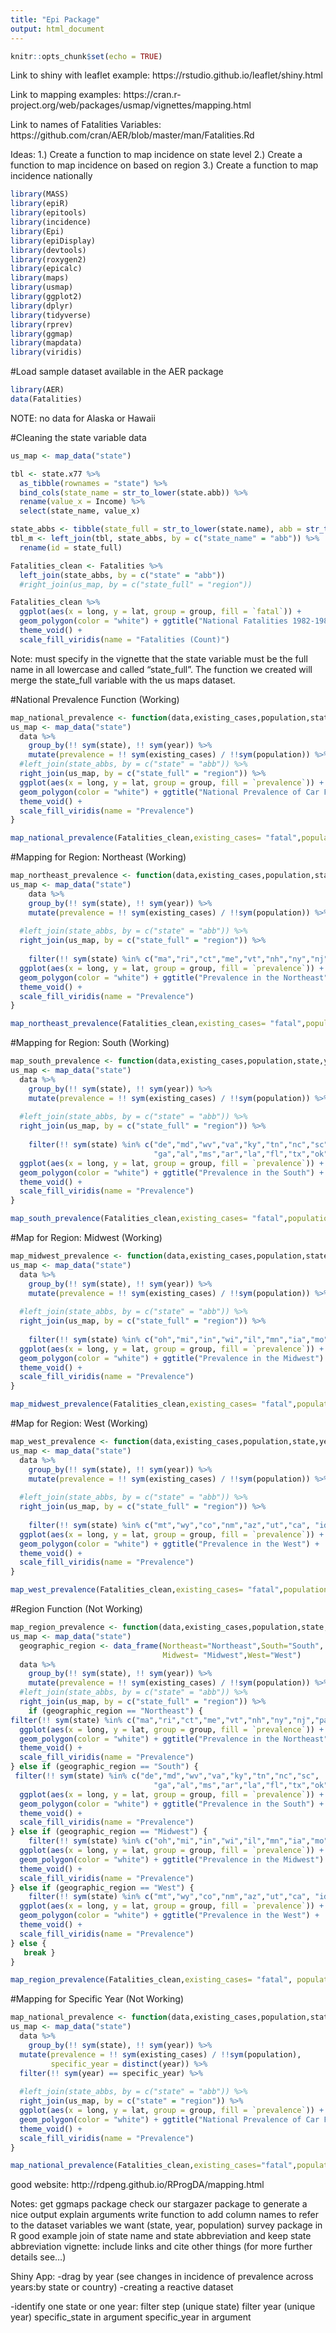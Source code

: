 ```yaml
---
title: "Epi Package"
output: html_document
---
```


```r
knitr::opts_chunk$set(echo = TRUE)
```

Link to shiny with leaflet example:
https://rstudio.github.io/leaflet/shiny.html 

Link to mapping examples: 
https://cran.r-project.org/web/packages/usmap/vignettes/mapping.html

Link to names of Fatalities Variables:
https://github.com/cran/AER/blob/master/man/Fatalities.Rd 

Ideas:
1.) Create a function to map incidence on state level
2.) Create a function to map incidence on based on region
3.) Create a function to map incidence nationally


```r
library(MASS)
library(epiR)
library(epitools)
library(incidence)
library(Epi)
library(epiDisplay)
library(devtools)
library(roxygen2)
library(epicalc)
library(maps)
library(usmap)
library(ggplot2)
library(dplyr)
library(tidyverse)
library(rprev)
library(ggmap)
library(mapdata)
library(viridis)
```

#Load sample dataset available in the AER package
```r
library(AER)
data(Fatalities)
```
NOTE: no data for Alaska or Hawaii

#Cleaning the state variable data 
```r
us_map <- map_data("state")

tbl <- state.x77 %>%
  as_tibble(rownames = "state") %>%
  bind_cols(state_name = str_to_lower(state.abb)) %>%
  rename(value_x = Income) %>%
  select(state_name, value_x)

state_abbs <- tibble(state_full = str_to_lower(state.name), abb = str_to_lower(state.abb))
tbl_m <- left_join(tbl, state_abbs, by = c("state_name" = "abb")) %>%
  rename(id = state_full)

Fatalities_clean <- Fatalities %>%
  left_join(state_abbs, by = c("state" = "abb"))
  #right_join(us_map, by = c("state_full" = "region"))

Fatalities_clean %>%
  ggplot(aes(x = long, y = lat, group = group, fill = `fatal`)) +
  geom_polygon(color = "white") + ggtitle("National Fatalities 1982-1988") +
  theme_void() + 
  scale_fill_viridis(name = "Fatalities (Count)") 
```
Note: must specify in the vignette that the state variable must be the full name in all lowercase and called "state_full". The function we created will merge the state_full variable with the us maps dataset.

#National Prevalence Function (Working)
```r
map_national_prevalence <- function(data,existing_cases,population,state,year) {
us_map <- map_data("state")
  data %>%
    group_by(!! sym(state), !! sym(year)) %>%
    mutate(prevalence = !! sym(existing_cases) / !!sym(population)) %>%
  #left_join(state_abbs, by = c("state" = "abb")) %>%
  right_join(us_map, by = c("state_full" = "region")) %>%
  ggplot(aes(x = long, y = lat, group = group, fill = `prevalence`)) +
  geom_polygon(color = "white") + ggtitle("National Prevalence of Car Fatalities 1982-1988") +
  theme_void() + 
  scale_fill_viridis(name = "Prevalence")
}

map_national_prevalence(Fatalities_clean,existing_cases= "fatal",population="pop", state="state", year="year")
```

#Mapping for Region: Northeast (Working)
```r
map_northeast_prevalence <- function(data,existing_cases,population,state,year) {
us_map <- map_data("state")
    data %>%
    group_by(!! sym(state), !! sym(year)) %>%
    mutate(prevalence = !! sym(existing_cases) / !!sym(population)) %>%
    
  #left_join(state_abbs, by = c("state" = "abb")) %>%
  right_join(us_map, by = c("state_full" = "region")) %>%
    
    filter(!! sym(state) %in% c("ma","ri","ct","me","vt","nh","ny","nj","pa")) %>%
  ggplot(aes(x = long, y = lat, group = group, fill = `prevalence`)) +
  geom_polygon(color = "white") + ggtitle("Prevalence in the Northeast") +
  theme_void() + 
  scale_fill_viridis(name = "Prevalence")
}

map_northeast_prevalence(Fatalities_clean,existing_cases= "fatal",population="pop", state="state", year="year")
```

#Mapping for Region: South (Working)
```r
map_south_prevalence <- function(data,existing_cases,population,state,year) {
us_map <- map_data("state")  
  data %>%
    group_by(!! sym(state), !! sym(year)) %>%
    mutate(prevalence = !! sym(existing_cases) / !!sym(population)) %>%
    
  #left_join(state_abbs, by = c("state" = "abb")) %>%
  right_join(us_map, by = c("state_full" = "region")) %>%
    
    filter(!! sym(state) %in% c("de","md","wv","va","ky","tn","nc","sc",
                                "ga","al","ms","ar","la","fl","tx","ok")) %>%
  ggplot(aes(x = long, y = lat, group = group, fill = `prevalence`)) +
  geom_polygon(color = "white") + ggtitle("Prevalence in the South") + 
  theme_void() + 
  scale_fill_viridis(name = "Prevalence")
}

map_south_prevalence(Fatalities_clean,existing_cases= "fatal",population="pop", state="state", year="year")
```

#Map for Region: Midwest (Working)
```r
map_midwest_prevalence <- function(data,existing_cases,population,state,year) {
us_map <- map_data("state")  
  data %>%
    group_by(!! sym(state), !! sym(year)) %>%
    mutate(prevalence = !! sym(existing_cases) / !!sym(population)) %>%
    
  #left_join(state_abbs, by = c("state" = "abb")) %>%
  right_join(us_map, by = c("state_full" = "region")) %>%
    
    filter(!! sym(state) %in% c("oh","mi","in","wi","il","mn","ia","mo","nd","sd","ne","ks")) %>%
  ggplot(aes(x = long, y = lat, group = group, fill = `prevalence`)) +
  geom_polygon(color = "white") + ggtitle("Prevalence in the Midwest") +
  theme_void() + 
  scale_fill_viridis(name = "Prevalence")
}

map_midwest_prevalence(Fatalities_clean,existing_cases= "fatal",population="pop", state="state", year="year")
```

#Map for Region: West (Working)
```r
map_west_prevalence <- function(data,existing_cases,population,state,year) {
us_map <- map_data("state")  
  data %>%
    group_by(!! sym(state), !! sym(year)) %>%
    mutate(prevalence = !! sym(existing_cases) / !!sym(population)) %>%
    
  #left_join(state_abbs, by = c("state" = "abb")) %>%
  right_join(us_map, by = c("state_full" = "region")) %>%
    
    filter(!! sym(state) %in% c("mt","wy","co","nm","az","ut","ca", "id", "nv", "or", "wa")) %>%
  ggplot(aes(x = long, y = lat, group = group, fill = `prevalence`)) +
  geom_polygon(color = "white") + ggtitle("Prevalence in the West") +
  theme_void() + 
  scale_fill_viridis(name = "Prevalence")
}

map_west_prevalence(Fatalities_clean,existing_cases= "fatal",population="pop", state="state", year="year")
```


#Region Function (Not Working)
```r
map_region_prevalence <- function(data,existing_cases,population,state,year,geographic_region) {
us_map <- map_data("state")
  geographic_region <- data_frame(Northeast="Northeast",South="South",
                                  Midwest= "Midwest",West="West")
  data %>%
    group_by(!! sym(state), !! sym(year)) %>%
    mutate(prevalence = !! sym(existing_cases) / !!sym(population)) %>%  
  #left_join(state_abbs, by = c("state" = "abb")) %>%
  right_join(us_map, by = c("state_full" = "region")) %>%
    if (geographic_region == "Northeast") {   
filter(!! sym(state) %in% c("ma","ri","ct","me","vt","nh","ny","nj","pa")) %>%
  ggplot(aes(x = long, y = lat, group = group, fill = `prevalence`)) +
  geom_polygon(color = "white") + ggtitle("Prevalence in the Northeast") +
  theme_void() + 
  scale_fill_viridis(name = "Prevalence")
} else if (geographic_region == "South") {
 filter(!! sym(state) %in% c("de","md","wv","va","ky","tn","nc","sc",
                                "ga","al","ms","ar","la","fl","tx","ok")) %>%
  ggplot(aes(x = long, y = lat, group = group, fill = `prevalence`)) +
  geom_polygon(color = "white") + ggtitle("Prevalence in the South") +
  theme_void() + 
  scale_fill_viridis(name = "Prevalence")
} else if (geographic_region == "Midwest") {
    filter(!! sym(state) %in% c("oh","mi","in","wi","il","mn","ia","mo","nd","sd","ne","ks")) %>%
  ggplot(aes(x = long, y = lat, group = group, fill = `prevalence`)) +
  geom_polygon(color = "white") + ggtitle("Prevalence in the Midwest") +
  theme_void() + 
  scale_fill_viridis(name = "Prevalence")
} else if (geographic_region == "West") {
    filter(!! sym(state) %in% c("mt","wy","co","nm","az","ut","ca", "id", "nv", "or", "wa")) %>%
  ggplot(aes(x = long, y = lat, group = group, fill = `prevalence`)) +
  geom_polygon(color = "white") + ggtitle("Prevalence in the West") +
  theme_void() + 
  scale_fill_viridis(name = "Prevalence")
} else {
   break }
}

map_region_prevalence(Fatalities_clean,existing_cases= "fatal", population="pop", state="state", year="year", geographic_region = "Northeast")
```


#Mapping for Specific Year (Not Working)
```r
map_national_prevalence <- function(data,existing_cases,population,state,year,specific_year) {
us_map <- map_data("state")  
  data %>%
    group_by(!! sym(state), !! sym(year)) %>%
  mutate(prevalence = !! sym(existing_cases) / !!sym(population),
         specific_year = distinct(year)) %>%
  filter(!! sym(year) == specific_year) %>%
      
  #left_join(state_abbs, by = c("state" = "abb")) %>%
  right_join(us_map, by = c("state" = "region")) %>%
  ggplot(aes(x = long, y = lat, group = group, fill = `prevalence`)) +
  geom_polygon(color = "white") + ggtitle("National Prevalence of Car Fatalities 1982-1988") +
  theme_void() + 
  scale_fill_viridis(name = "Prevalence")
}

map_national_prevalence(Fatalities_clean,existing_cases="fatal",population="pop",state="state",year="year",specific_year == "1982")
```

good website: http://rdpeng.github.io/RProgDA/mapping.html 

Notes:
get ggmaps package 
check our stargazer package to generate a nice output
explain arguments 
write function to add column names to refer to the dataset variables we want (state, year, population) 
survey package in R good example
join of state name and state abbreviation and keep state abbreviation
vignette: include links and cite other things (for more further details see...)

Shiny App:
-drag by year (see changes in incidence of prevalence across years:by state or country)
-creating a reactive dataset 

-identify one state or one year: 
filter step (unique state)
filter year (unique year)
specific_state in argument
specific_year in argument



